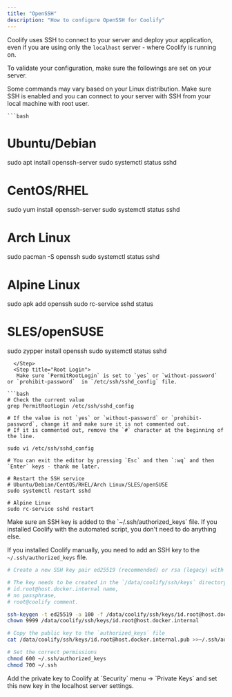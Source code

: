 ```yaml
---
title: "OpenSSH"
description: "How to configure OpenSSH for Coolify"
---
```


Coolify uses SSH to connect to your server and deploy your application, even if you are using only the `localhost` server - where Coolify is running on.

To validate your configuration, make sure the followings are set on your server.

<Warning>
Some commands may vary based on your Linux distribution.
</Warning>

<Steps>
  <Step title="SSH Enabled">
    Make sure SSH is enabled and you can connect to your server with SSH from your local machine with root user.

    ```bash
# Ubuntu/Debian
sudo apt install openssh-server
sudo systemctl status sshd

# CentOS/RHEL
sudo yum install openssh-server
sudo systemctl status sshd

# Arch Linux
sudo pacman -S openssh
sudo systemctl status sshd

# Alpine Linux
sudo apk add openssh
sudo rc-service sshd status

# SLES/openSUSE
sudo zypper install openssh
sudo systemctl status sshd
```
  </Step>
  <Step title="Root Login">
   Make sure `PermitRootLogin` is set to `yes` or `without-password` or `prohibit-password`  in `/etc/ssh/sshd_config` file.

```bash
# Check the current value
grep PermitRootLogin /etc/ssh/sshd_config

# If the value is not `yes` or `without-password` or `prohibit-password`, change it and make sure it is not commented out.
# If it is commented out, remove the `#` character at the beginning of the line.

sudo vi /etc/ssh/sshd_config

# You can exit the editor by pressing `Esc` and then `:wq` and then `Enter` keys - thank me later.

# Restart the SSH service
# Ubuntu/Debian/CentOS/RHEL/Arch Linux/SLES/openSUSE
sudo systemctl restart sshd

# Alpine Linux
sudo rc-service sshd restart

```
  </Step>
    <Step title="SSH Key set on the Server">
   Make sure an SSH key is added to the `~/.ssh/authorized_keys` file.
If you installed Coolify with the automated script, you don't need to do anything else. 

If you installed Coolify manually, you need to add an SSH key to the `~/.ssh/authorized_keys` file.

```bash
# Create a new SSH key pair ed25519 (recommended) or rsa (legacy) with the following command.

# The key needs to be created in the `/data/coolify/ssh/keys` directory with,
# id.root@host.docker.internal name,
# no passphrase,
# root@coolify comment.

ssh-keygen -t ed25519 -a 100 -f /data/coolify/ssh/keys/id.root@host.docker.internal -q -N "" -C root@coolify
chown 9999 /data/coolify/ssh/keys/id.root@host.docker.internal

# Copy the public key to the `authorized_keys` file
cat /data/coolify/ssh/keys/id.root@host.docker.internal.pub >>~/.ssh/authorized_keys

# Set the correct permissions
chmod 600 ~/.ssh/authorized_keys
chmod 700 ~/.ssh
```
  </Step>
      <Step title="SSH Key set in Coolify">
Add the private key to Coolify at `Security` menu -> `Private Keys` and set this new key in the localhost server settings.

  </Step>
  </Steps>


